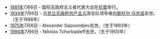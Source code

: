 *[[1881年|1881年]]7月6日 - 国际无政府主义者代表大会在[[伦敦|伦敦]]举行。
*[[1934年|1934年]]7月6日 - [[乌克兰人|乌克兰]][[无政府共产主义|无政府共产主义]]游击队领导者[[内斯托尔·马克诺|内斯托尔·马克诺]]去世。（生于1888年）
*[[1975年|1975年]]7月6日 - Alexander Sapoundjiev去世。（生于1893年）
*[[1994年|1994年]]7月6日 - Nikolas Tchorbadieff去世。（生于1900年）